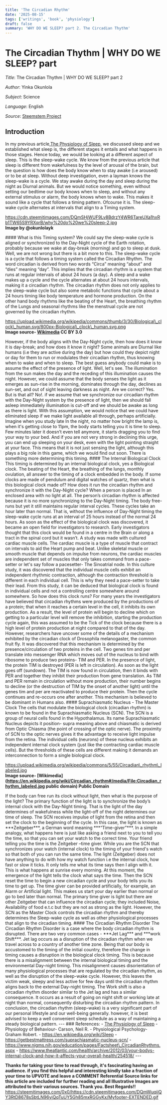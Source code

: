 ```yaml
---
title: 'The Circadian Rhythm'
date: '2025-08-15'
tags: ['writings', 'book', 'physiology']
draft: false
summary: 'WHY DO WE SLEEP? part 2. The Circadian Thythm'
---
```


# The Circadian Thythm | WHY DO WE SLEEP? part

_Title_: The Circadian Thythm | WHY DO WE SLEEP? part 2

_Author_: Yinka Okunlola

_Subject_: Science

_Language_: English

_Source_: [Steemstem Project](https://steemit.com/physiology/@okunlolayk/why-do-we-sleep-part-2-or-the-circadian-regulation-of-sleep)

## Introduction
In my previous article,[The Physiology of Sleep](https://steemit.com/physiology/@okunlolayk/why-do-we-sleep-part-1-the-physiology-of-sleep), we discussed sleep and we established what sleep is, the different stages it entails and what happens in those stages. Hence today, we would be looking at a different aspect of sleep. This is the sleep-wake cycle. We know from the previous article that sleep is different from wakefulness by the level of arousal of the brain, but the question is how does the body know when to stay awake (i.e aroused) or to be at sleep. Without deep investigation, even a layman knows the sleep-wake is a cycle. We stay awake during the day and sleep during the night as Diurnal animals. But we would notice something, even without setting our bedtime our body knows when to sleep, and without any external stimulus or alarm, the body knows when to wake. This makes it sound like a cycle that follows a timing pattern. Ofcourse it is. The sleep-wake cycle alternates at intervals that align to a Timing system.

https://cdn.steemitimages.com/DQmSHjWUF9Lv8BdrzY4WR6TareUXa1hxRb1TW65S9YRXqrB/why%20do%20we%20sleep-2.jpg  
**Image by @okunlolayk**

\#### What is this Timing system? We could say the sleep-wake cycle is aligned or synchronized to the Day-Night cycle of the Earth rotation, probably because we wake at day-break (morning) and go to sleep at dusk. Well, we are not wrong but there is a bit more to this. The sleep-wake cycle is a cycle that follows a timing system called the Circadian Rhythm. The word circadian is derived from two words “Circa” meaning “about” and “dies” meaning “day”. This implies that the circadian rhythm is a system that runs at regular intervals of about 24 hours (a day). A sleep and a wake makes up a cycle and the cycle alternates at about 24 hours intervals, making it a circadian rhythm. The circadian rhythm does not only applies to the sleep-wake cycle but also some metabolic functions that cycle about a 24 hours timing like body temperature and hormone production. On the other hand body rhythms like the beating of the Heart, the breathing rhythm of the Lungs and seasonal rhythms like the menstrual cycle are not governed by the circadian rhythm.

https://upload.wikimedia.org/wikipedia/commons/thumb/3/30/Biological\_clock\_human.svg/800px-Biological\_clock\_human.svg.png  
**Image source- [Wikimedia](https://commons.wikimedia.org/wiki/File:Biological_clock_human.svg) CC BY 3.0**

However, if the body aligns with the Day-Night cycle, then how does it know it is day-break; and how does it know it night? Some animals are Diurnal like humans (i.e they are active during the day) but how could they depict night or day for them to run or modulates their circadian rhythm, thus knowing when to wake and when to sleep. The best guess anybody could make is to assume the effect of the presence of light. Well, let's see. The illumination from the sun makes the day and the receding of this illumination causes the night. However, we could assume that the body senses the light as it emerges as sun-rise in the morning, dominates through the day, declines as sun-set, and out of sight leaving darkness as night. Are we correct? Yes. But is that all? No!. if we assume that we synchronize our circadian rhythm with the Day-Night system by the presence of light, then we should fall asleep immediately illumination is cut-off and we should be awake as long as there is light. With this assumption, we would notice that we could have eliminated sleep if we make light available all through, perhaps artificially. Imagine when you study late In the night, no matter how bright the lamp is, when it's getting close to 11pm, the body starts telling you it is time to sleep. Few minutes later it doesn’t even tell anymore, it starts dragging you to find your way to your bed. And if you are not very strong in declining this urge, you can end up sleeping on your desk, even with the light pointing straight at your face. This means that it is not just sensing the light, although this plays a big role in this game, which we would find out soon. There is something more determining this timing. #### The Internal Biological Clock This timing is determined by an internal biological clock, yes a Biological clock. The beating of the Heart, the breathing of the lungs, monthly ovulation, all answer to the timing of a clock embedded in the body. If some clocks are made of pendulum and digital watches of quartz, then what is this biological clock made of? How does it run the circadian rhythm and synchronize it with the Day-Night cycle? When a person is placed In an enclosed area with no light at all. The person’s circadian rhythm is affected because it is no more synchronizing to the Day-Night timing. The body free-runs but yet it still maintains regular interval cycles. These cycles take an hour later than normal. That is, without the influence of Day-Night timing the sleep-wake cycle runs at an interval of 25 hours instead of the normal 24 hours. As soon as the effect of the biological clock was discovered, it became an open field for investigators to research. Early investigators thought that this clock would be found in a centre in the Brain or along a tract in the spinal cord but it wasn’t. A study was made with cultured cardiac muscle cells. The cardiac muscle is a type of muscle that contract on intervals to aid the Heart pump and beat. Unlike skeletal muscle or smooth muscle that depends on impulse from neurons, the cardiac muscles are independent set of muscles that only takes command from a pace-setter or let's say follow a pacesetter- The Sinoatrial node. In this culture study, it was discovered that the individual muscle cells exhibit an independent rhythmic contraction, although the contraction threshold is different in each individual cell. This is why they need a pace-setter to take their lead. From this study, it can be deduced that biological clock is found in individual cells and not a controlling centre somewhere around somewhere. So how does this clock runs? For many years the investigators have believed that circadian rhythms were produced by the productions of a protein; that when it reaches a certain level in the cell, it inhibits its own production. As a result, the level of protein will begin to decline which on getting to a particular level will remove the inhibition, starting the production cycle again, this was assumed to be the Tick of the clock because there is a high level of protein production at night compared to that of the day. However, researchers have uncover some of the details of a mechanism exhibited by the circadian clock of Drosophila melanogaster, the common fruit fly. It was discovered that this mechanism is determined by the presence/circulation of two proteins in the cell. Two genes tim and per translate into messenger RNA which moves out of the nucleus to bind with ribosome to produce two proteins- TIM and PER. In the presence of light, the protein TIM is destroyed (PER is left in circulation). As soon as the light goes off (sundown). The TIM is now found in circulation, then it binds with PER and together they inhibit their production from gene translation. As TIM and PER remain in circulation without more production, their number begins to decline (or the destruction of TIM by the onset of another light) until the genes tim and per are reactivated to produce their protein. Then the cycle continues and re-occurs one after another. This mechanism is believed to be dominant in Humans also. #### Suprachiasmatic Nucleus - The Master Clock The cells that modulate the biological clock (circadian rhythm) is known to be found in the Suprachiasmatic Nucleus (SCN). The SCN is a group of neural cells found in the Hypothalamus. Its name Suprachiasmatic Nucleus depicts it position- supra meaning above and chiasmatic is derived from Optic Chiasma (the point of crossing of the optic nerve). The proximity of SCN to the optic nerves gives it the advantage to receive light impulse from the retina. The individual cells (neurons) of these nucleus exhibits an independent internal clock system (just like the contracting cardiac muscle cells). But the thresholds of these cells are different making it demands an interconnection to form a single biological clock.

https://upload.wikimedia.org/wikipedia/commons/5/55/Circadian\_rhythm\_labeled.jpg  
**Image source- [Wikimedia](https://en.wikipedia.org/wiki/Circadian_rhythm#/media/File:Circadian_rhythm_labeled.jpg public domain) Public Domain**

If the body can free run its clock without light, then what is the purpose of the light? The primary function of the light is to synchronize the body’s internal clock with the Day-Night timing. That is the light of the day determines of wakefulness while the light-off of the night determines our time of sleep. The SCN receives impulse of light from the retina and then set the clock to the beginning of the cycle. In this case, the light is known as \*\*\*Zeitgeber\*\*\*, a German word meaning \*\*\*“Time-giver”\*\*\*. In a simple analogy, what happens here is just like asking a friend next to you to tell you the time, so that you can set your watch to the correct time. Your friend telling you the time is the Zeitgeber –time giver. While you are the SCN that synchronizes your watch (internal clock) to the timing of your friend's watch so that both of you can run the same time. The light (Zeitgeber) does not have anything to do with how my watch function i.e the internal clock, how fast or slow it ticks. It only tells me what its time says then I align with it. This is what happens at sunrise every morning. At this moment, the emergence of the light tells the clock what says the time. Then the SCN reset the time to begin a new circadian cycle and your body tells you its time to get up. The time giver can be provided artificially, for example, an Alarm or Artificial light. This makes us start your day earlier than normal or go to bed later than normal. The primary time giver is light but there are other Zeitgeber that can influence the circadian cycle; they included Noise, Availability of food e.t.c but they are not as strong as the light. However, the SCN as the Master Clock controls the circadian rhythm and thereby determines the Sleep-wake cycle as well as other physiological processes that align to the circadian timing. #### The Circadian Rhythm Disorder The Circadian Rhythm Disorder is a case where the body circadian rhythm is disrupted. There are two very common cases - \*\*\*Jet Lag\*\*\* and \*\*\*work Shift\*\*\*. Jet lag occurs as a disruption of the circadian rhythm when we travel across to a country of another time zone. Being that our body is accustomed to the timing of the initial country, therefore the change in timing causes a disruption in the biological clock timing. This is because there is a misalignment between the internal biological timing and the environmental Day-night timing. This misalignment causes disorientation of many physiological processes that are regulated by the circadian rhythm, as well as the disruption of the sleep-wake cycle. However, this leaves the victim weak, sleepy and less active for few days until the circadian rhythm aligns back to the external Day-night timing. The Work shift is also a circadian rhythm disorder similar to the Jet lag and has a similar consequence. It occurs as a result of going on night shift or working late at night than normal, consequently disturbing the circadian rhythm pattern. In conclusion, the circadian rhythm (sleep-wake) is a very significant part of our personal lifestyle and our well-being generally. however, it is best advised to keep a well convenient sleep schedule as a way of maintaining a steady biological pattern. --- ### References: - [The Physiology of Sleep](https://steemit.com/physiology/@okunlolayk/why-do-we-sleep-part-1-the-physiology-of-sleep) - Physiology of Behaviour- Carson, Neil R. - Physiological Psychology- Graham Robert. - https://en.wikipedia.org/wiki/Sleep - https://getbestmattress.com/suprachiasmatic-nucleus-scn/ - https://www.nigms.nih.gov/education/pages/Factsheet\_CircadianRhythms.aspx - https://www.theatlantic.com/health/archive/2012/03/your-bodys-internal-clock-and-how-it-affects-your-overall-health/254518/ ---

**Thanks for taking your time to read through, it's fascinating having an audience. if you find this helpful and interesting kindly take a fraction of your time to UPVOTE and leave a COMMENT Referential Source links for this article are included for further reading and all Illustrative Images are attributed to their various sources. Thank you. Best Regards!!**  
https://steemitimages.com/0x0/https://cdn.steemitimages.com/DQmWuqiiQY3RtD8678sSbtLN96yjQqTuUY5Gh85mxRGGyKx/Myfooter-EXTENDED.gif